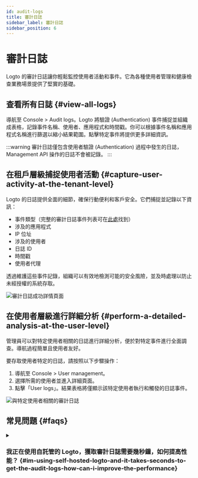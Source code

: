 ```yaml
---
id: audit-logs
title: 審計日誌
sidebar_label: 審計日誌
sidebar_position: 6
---
```


# 審計日誌

Logto 的審計日誌讓你輕鬆監控使用者活動和事件。它為各種使用者管理和健康檢查業務場景提供了堅實的基礎。

## 查看所有日誌 \{#view-all-logs}

導航至 <CloudLink to="/audit-logs">Console > Audit logs</CloudLink>。Logto 將驗證 (Authentication) 事件捕捉並組織成表格，記錄事件名稱、使用者、應用程式和時間戳。你可以根據事件名稱和應用程式名稱進行篩選以縮小結果範圍。點擊特定事件將提供更多詳細資訊。

:::warning
審計日誌僅包含使用者驗證 (Authentication) 過程中發生的日誌，Management API 操作的日誌不會被記錄。
:::

## 在租戶層級捕捉使用者活動 \{#capture-user-activity-at-the-tenant-level}

Logto 的日誌提供全面的細節，確保行動便利和客戶安全。它們捕捉並記錄以下資訊：

- 事件類型（完整的審計日誌事件列表可在[此處](https://github.com/logto-io/logto/blob/master/packages/console/src/consts/logs.ts)找到）
- 涉及的應用程式
- IP 位址
- 涉及的使用者
- 日誌 ID
- 時間戳
- 使用者代理

透過維護這些事件記錄，組織可以有效地檢測可能的安全風險，並及時處理以防止未經授權的系統存取。

<img src="/img/assets/audit-log-success-details-page.png" alt="審計日誌成功詳情頁面" />

## 在使用者層級進行詳細分析 \{#perform-a-detailed-analysis-at-the-user-level}

管理員可以對特定使用者相關的日誌進行詳細分析，便於對特定事件進行全面調查。導航過程簡單且使用者友好。

要存取使用者特定的日誌，請按照以下步驟操作：

1. 導航至 <CloudLink to="/users">Console > User management</CloudLink>。
2. 選擇所需的使用者並進入詳細頁面。
3. 點擊「User logs」。結果表格將僅顯示該特定使用者執行和觸發的日誌事件。

<img src="/img/assets/audit-logs-related-to-specific-user.png" alt="與特定使用者相關的審計日誌" />

## 常見問題 \{#faqs}

<details>
<summary>

### 我正在使用自託管的 Logto，獲取審計日誌需要幾秒鐘，如何提高性能？ \{#im-using-self-hosted-logto-and-it-takes-seconds-to-get-the-audit-logs-how-can-i-improve-the-performance}

</summary>

OSS 使用者應添加 cronjob 定期清理過期的審計日誌。

</details>
